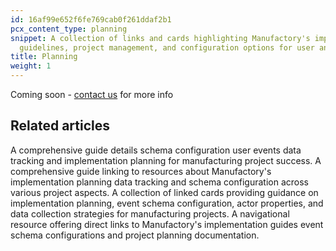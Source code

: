 ```yaml
---
id: 16af99e652f6fe769cab0f261ddaf2b1
pcx_content_type: planning
snippet: A collection of links and cards highlighting Manufactory's implementation
  guidelines, project management, and configuration options for user and event schemas.
title: Planning
weight: 1
---
```


Coming soon - <a href="https://tallyfy.com/amit">contact us</a> for more info


## Related articles
<CardGrid>
<LinkTitleCard header="<b>Implementation > Planning</b>" href="/products/manufactory/implementation/planning/" > A comprehensive guide details schema configuration user events data tracking and implementation planning for manufacturing project success. </LinkTitleCard>
<LinkTitleCard header="<b>Implementation > Configuring events schema</b>" href="/products/manufactory/implementation/configuring_events_schema/" > A comprehensive guide linking to resources about Manufactory's implementation planning data tracking and schema configuration across various project aspects. </LinkTitleCard>
<LinkTitleCard header="<b>Implementation > Configuring user schema</b>" href="/products/manufactory/implementation/configuring_users_schema/" > A collection of linked cards providing guidance on implementation planning, event schema configuration, actor properties, and data collection strategies for manufacturing projects. </LinkTitleCard>
<LinkTitleCard header="<b>Implementation > Configuring user schema</b>" href="/products/manufactory/implementation/configuring_users_schema/" > A navigational resource offering direct links to Manufactory's implementation guides event schema configurations and project planning documentation. </LinkTitleCard>
</CardGrid>